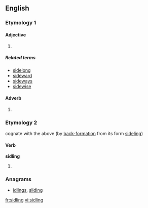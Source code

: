 ==English==

===Etymology 1===

====Adjective====
{{head|en|adjective}}

# {{alternative spelling of|sideling}}

=====Related terms=====
* [[sidelong]]
* [[sideward]]
* [[sideways]]
* [[sidewise]]

====Adverb====
{{head|en|adverb}}

# {{alternative spelling of|sideling}}

===Etymology 2===
cognate with the above (by [[back-formation]] from its form [[sideling]])

====Verb====
'''sidling'''

# {{present participle of|sidle}}

===Anagrams===
* [[idlings#English|idlings]], [[sliding#English|sliding]]

[[fr:sidling]]
[[vi:sidling]]